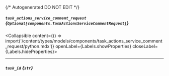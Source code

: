 {/* Autogenerated DO NOT EDIT  */}

##### `task_actions_service_comment_request` *{`Optional[components.TaskActionsServiceCommentRequest]`}*
<Collapsible content={() => import('/content/types/models/components/task_actions_service_comment_request/python.mdx')} openLabel={Labels.showProperties} closeLabel={Labels.hideProperties}>
</Collapsible>

---
##### `task_id` *{`str`}*


